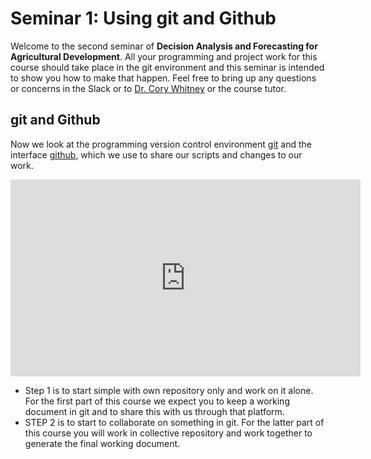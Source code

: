 # Seminar 1: Using git and Github

Welcome to the second seminar of **Decision Analysis and Forecasting for Agricultural Development**. All your programming and project work for this course should take place in the git environment and this seminar is intended to show you how to make that happen. Feel free to bring up any questions or concerns in the Slack or to [Dr. Cory Whitney](mailto:cory.whitney@uni-bonn.de?subject=[Seminar_4]%20Decision%20Analysis%20Lecture) or the course tutor.

## git and Github

Now we look at the programming version control environment [git](https://git-scm.com/) and the interface [github](https://github.com/), which we use to share our scripts and changes to our work.

<iframe width="560" height="315" src="https://www.youtube.com/embed/S98XJTyIVaY" frameborder="0" allowfullscreen></iframe>

-	Step 1 is to start simple with own repository only and work on it alone. For the first part of this course we expect you to keep a working document in git and to share this with us through that platform.
-	STEP 2 is to start to collaborate on something in git. For the latter part of this course you will work in collective repository and work together to generate the final working document.

